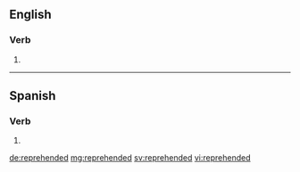 ==English==

===Verb===
{{head|en}}

# {{en-past of|reprehend}}

----

==Spanish==

===Verb===
{{es-verb-form|reprehender}}

# {{es-verb form of|ending=er|mood=imperative|sense=affirmative|pers=2|formal=no|number=plural|reprehender|region=Spain}}

[[de:reprehended]]
[[mg:reprehended]]
[[sv:reprehended]]
[[vi:reprehended]]